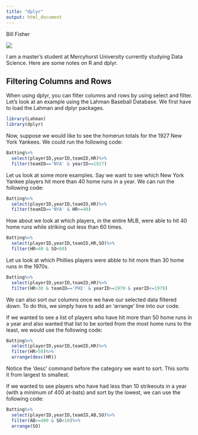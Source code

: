 ```yaml
---
title: "dplyr"
output: html_document
---
```

Bill Fisher

![](profilepic.PNG)

I am a master's student at Mercyhurst University currently studying Data Science.  Here are some notes on R and dplyr.

## Filtering Columns and Rows

When using dplyr, you can filter columns and rows by using select and filter. Let's look at an example using the Lahman Baseball Database. We first have to load the Lahman and dplyr packages.

```r
library(Lahman)
library(dplyr)
```

Now, suppose we would like to see the homerun totals for the 1927 New York Yankees. We could run the following code:

```r
Batting%>%
  select(playerID,yearID,teamID,HR)%>%
  filter(teamID=='NYA' & yearID==1927)
```

Let us look at some more examples.  Say we want to see which New York Yankee players hit more than 40 home runs in a year. We can run the following code:

```r
Batting%>%
  select(playerID,yearID,teamID,HR)%>%
  filter(teamID=='NYA' & HR>=40)
```

How about we look at which players, in the entire MLB, were able to hit 40 home runs while striking out less than 60 times.

```r
Batting%>%
  select(playerID,yearID,teamID,HR,SO)%>%
  filter(HR>40 & SO<60)
```

Let us look at which Phillies players were abble to hit more than 30 home runs in the 1970s.

```r
Batting%>%
  select(playerID,yearID,teamID,HR)%>%
  filter(HR>30 & teamID=='PHI' & yearID>=1970 & yearID<=1979)
```

We can also sort our columns once we have our selected data filtered down.  To do this, we simply have to add an 'arrange' line into our code.

If we wanted to see a list of players who have hit more than 50 home runs in a year and also wanted that list to be sorted from the most home runs to the least, we would use the following code:

```r
Batting%>%
  select(playerID,yearID,teamID,HR)%>%
  filter(HR>50)%>%
  arrange(desc(HR))
```

Notice the 'desc' command before the category we want to sort.  This sorts it from largest to smallest.

If we wanted to see players who have had less than 10 strikeouts in a year (with a minimum of 400 at-bats) and sort by the lowest, we can use the following code:

```r
Batting%>%
  select(playerID,yearID,teamID,AB,SO)%>%
  filter(AB>=400 & SO<10)%>%
  arrange(SO)
```
